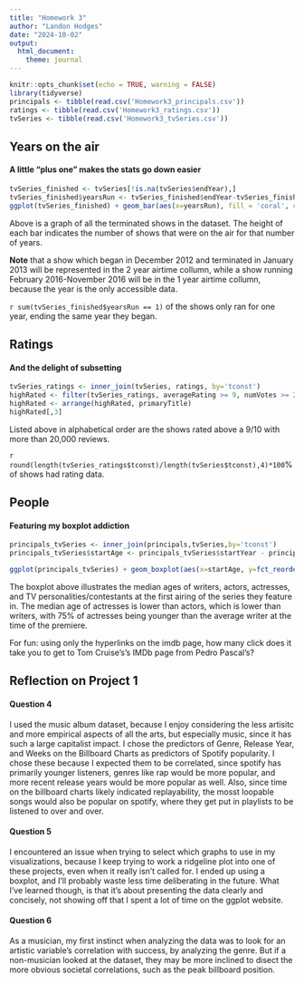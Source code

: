 ```yaml
---
title: "Homework 3"
author: "Landon Hodges"
date: "2024-10-02"
output: 
  html_document:
    theme: journal
---
```


```r
knitr::opts_chunk$set(echo = TRUE, warning = FALSE)
library(tidyverse)
principals <- tibble(read.csv('Homework3_principals.csv'))
ratings <- tibble(read.csv('Homework3_ratings.csv'))
tvSeries <- tibble(read.csv('Homework3_tvSeries.csv'))
```

## **Years on the air**
#### A little "plus one" makes the stats go down easier

```r
tvSeries_finished <- tvSeries[!is.na(tvSeries$endYear),]
tvSeries_finished$yearsRun <- tvSeries_finished$endYear-tvSeries_finished$startYear + 1
ggplot(tvSeries_finished) + geom_bar(aes(x=yearsRun), fill = 'coral', col = 'black') + xlab('Years on the Air') + ylab('# of Shows') + scale_x_continuous(breaks = c(1:9)) + labs(title = "TV Series' Years on Air") + theme_minimal()
```

Above is a graph of all the terminated shows in the dataset. The height of each bar indicates the number of shows that were on the air for that number of years. 

**Note** that a show which began in December 2012 and terminated in January 2013 will be represented in the 2 year airtime collumn, while a show running February 2016-November 2016 will be in the 1 year airtime collumn, because the year is the only accessible data.

`r sum(tvSeries_finished$yearsRun == 1)` of the shows only ran for one year, ending the same year they began.

## **Ratings**
#### And the delight of subsetting

```r
tvSeries_ratings <- inner_join(tvSeries, ratings, by='tconst')
highRated <- filter(tvSeries_ratings, averageRating >= 9, numVotes >= 20000)
highRated <- arrange(highRated, primaryTitle)
highRated[,3]
```
Listed above in alphabetical order are the shows rated above a 9/10 with more than 20,000 reviews.

`r round(length(tvSeries_ratings$tconst)/length(tvSeries$tconst),4)*100`% of shows had rating data.

## **People**
#### Featuring my boxplot addiction

```r
principals_tvSeries <- inner_join(principals,tvSeries,by='tconst')
principals_tvSeries$startAge <- principals_tvSeries$startYear - principals_tvSeries$birthYear

ggplot(principals_tvSeries) + geom_boxplot(aes(x=startAge, y=fct_reorder(category, startAge, .fun = median), fill = category), show.legend = FALSE) + scale_x_continuous(breaks = c(0:11*10)) + labs(x='Age at Premiere', y='Role in Cast or Crew', title = 'Average Ages of Principals by their Roles') + theme_minimal()
```

The boxplot above illustrates the median ages of writers, actors, actresses, and TV personalities/contestants at the first airing of the series they feature in. The median age of actresses is lower than actors, which is lower than writers, with 75% of actresses being younger than the average writer at the time of the premiere.

For fun: using only the hyperlinks on the imdb page, how many click does it take you to get to Tom Cruise's's IMDb page from Pedro Pascal's?

## **Reflection on Project 1**

#### Question 4

I used the music album dataset, because I enjoy considering the less artisitc and more empirical aspects of all the arts, but especially music, since it has such a large capitalist impact. I chose the predictors of Genre, Release Year, and Weeks on the Billboard Charts as predictors of Spotify popularity. I chose these because I expected them to be correlated, since spotify has primarily younger listeners, genres like rap would be more popular, and more recent release years would be more popular as well. Also, since time on the billboard charts likely indicated replayability, the mosst loopable songs would also be popular on spotify, where they get put in playlists to be listened to over and over.

#### Question 5

I encountered an issue when trying to select which graphs to use in my visualizations, because I keep trying to work a ridgeline plot into one of these projects, even when it really isn't called for. I ended up using a boxplot, and I'll probably waste less time deliberating in the future. What I've learned though, is that it's about presenting the data clearly and concisely, not showing off that I spent a lot of time on the ggplot website.

#### Question 6

As a musician, my first instinct when analyzing the data was to look for an artistic variable's correlation with success, by analyzing the genre. But if a non-musician looked at the dataset, they may be more inclined to disect the more obvious societal correlations, such as the peak billboard position.

